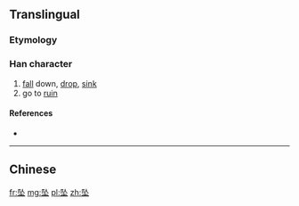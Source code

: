 {{also|墜|堕}}
==Translingual==

===Etymology===
{{Han compound|队|土|c1=p|c2=s|ls=psc}}

===Han character===
{{Han char|rn=32|rad=土|as=04|sn=7|four=|canj=弓人土 (NOG), X弓人土 (XNOG)|ids=⿱[[队]][[土]]}}

# [[fall]] down, [[drop]], [[sink]]
# go to [[ruin]]

====References====
* {{Han ref|kx=0227.271|hdz=10429.040|uh=5760|ud=22368}}

----
==Chinese==
{{zh-see|墜}}

[[fr:坠]]
[[mg:坠]]
[[pl:坠]]
[[zh:坠]]